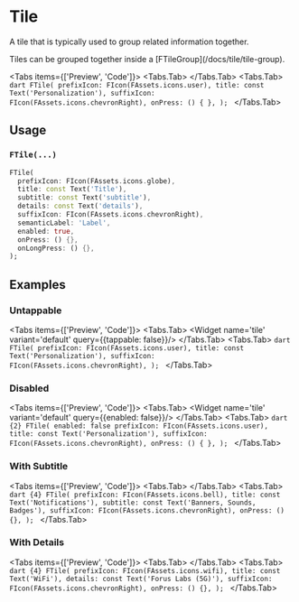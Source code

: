 
# Tile
A tile that is typically used to group related information together.

<LinkBadgeGroup>
    <LinkBadge label="API Reference" href="https://pub.dev/documentation/forui/latest/forui.widgets.tile/forui.widgets.tile-library.html"/>
</LinkBadgeGroup>

<Callout type="info">
    Tiles can be grouped together inside a [FTileGroup](/docs/tile/tile-group).
</Callout>

<Tabs items={['Preview', 'Code']}>
  <Tabs.Tab>
    <Widget name='tile' variant='default' query={{}}/>
  </Tabs.Tab>
  <Tabs.Tab>
    ```dart
    FTile(
      prefixIcon: FIcon(FAssets.icons.user),
      title: const Text('Personalization'),
      suffixIcon: FIcon(FAssets.icons.chevronRight),
      onPress: () { },
    );
    ```
  </Tabs.Tab>
</Tabs>

## Usage

### `FTile(...)`

```dart
FTile(
  prefixIcon: FIcon(FAssets.icons.globe),
  title: const Text('Title'),
  subtitle: const Text('subtitle'),
  details: const Text('details'),
  suffixIcon: FIcon(FAssets.icons.chevronRight),
  semanticLabel: 'Label',
  enabled: true,
  onPress: () {},
  onLongPress: () {},
);
```

## Examples

### Untappable

<Tabs items={['Preview', 'Code']}>
  <Tabs.Tab>
    <Widget name='tile' variant='default' query={{tappable: false}}/>
  </Tabs.Tab>
  <Tabs.Tab>
    ```dart
    FTile(
      prefixIcon: FIcon(FAssets.icons.user),
      title: const Text('Personalization'),
      suffixIcon: FIcon(FAssets.icons.chevronRight),
    );
    ```
  </Tabs.Tab>
</Tabs>

### Disabled

<Tabs items={['Preview', 'Code']}>
  <Tabs.Tab>
    <Widget name='tile' variant='default' query={{enabled: false}}/>
  </Tabs.Tab>
  <Tabs.Tab>
    ```dart {2}
    FTile(
      enabled: false
      prefixIcon: FIcon(FAssets.icons.user),
      title: const Text('Personalization'),
      suffixIcon: FIcon(FAssets.icons.chevronRight),
      onPress: () { },
    );
    ```
  </Tabs.Tab>
</Tabs>

### With Subtitle

<Tabs items={['Preview', 'Code']}>
  <Tabs.Tab>
    <Widget name='tile' variant='subtitle' query={{}}/>
  </Tabs.Tab>
  <Tabs.Tab>
    ```dart {4}
    FTile(
      prefixIcon: FIcon(FAssets.icons.bell),
      title: const Text('Notifications'),
      subtitle: const Text('Banners, Sounds, Badges'),
      suffixIcon: FIcon(FAssets.icons.chevronRight),
      onPress: () {},
    );
    ```
  </Tabs.Tab>
</Tabs>

### With Details

<Tabs items={['Preview', 'Code']}>
  <Tabs.Tab>
    <Widget name='tile' variant='details' query={{}}/>
  </Tabs.Tab>
  <Tabs.Tab>
    ```dart {4}
    FTile(
      prefixIcon: FIcon(FAssets.icons.wifi),
      title: const Text('WiFi'),
      details: const Text('Forus Labs (5G)'),
      suffixIcon: FIcon(FAssets.icons.chevronRight),
      onPress: () {},
    );
    ```
  </Tabs.Tab>
</Tabs>